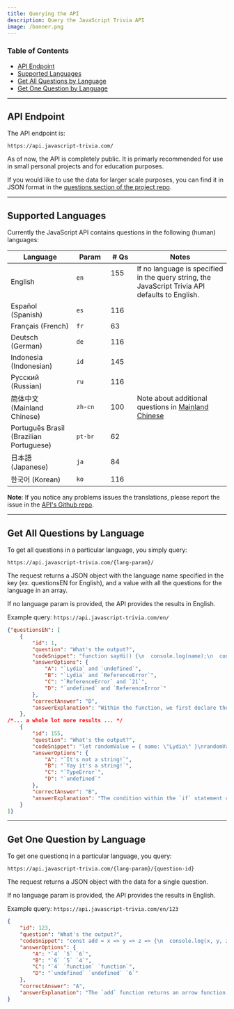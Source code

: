 ```yaml
---
title: Querying the API
description: Query the JavaScript Trivia API
image: /banner.png
---
```


### Table of Contents 
* [API Endpoint](#api-endpoint)
* [Supported Languages](#supported-languages)
* [Get All Questions by Language](#get-all-questions-by-language)
* [Get One Question by Language](#get-one-question-by-language)

---
## API Endpoint
The API endpoint is: 
```url
https://api.javascript-trivia.com/
```

As of now, the API is completely public. It is primarly recommended for use in small personal projects and for education purposes.

If you would like to use the data for larger scale purposes, you can find it in JSON format in the <a href="https://github.com/bpmutter/js-trivia-api/tree/master/questions" target="_blank" rel="noopener">questions section of the project repo</a>.

---
## Supported Languages

Currently the JavaScript API contains questions in the following (human) languages: 
<!-- https://www.tablesgenerator.com/markdown_tables -->
| **Language**                            | **Param**   | **# Qs** | **Notes**                                                                                                                                   |
|-----------------------------------------|-----------|----------|---------------------------------------------------------------------------------------------------------------------------------------------|
| English                                 | `en`    &nbsp;  &nbsp; &nbsp;&nbsp; &nbsp; &nbsp;  &nbsp; &nbsp;&nbsp; &nbsp; &nbsp;&nbsp; &nbsp; | 155  &nbsp; &nbsp;  &nbsp; &nbsp; &nbsp; &nbsp;  &nbsp; &nbsp;    | If no language is specified in the query string, the JavaScript Trivia API defaults to English.                                             |
| Español (Spanish)                       | `es`      | 116      |                                                                                                                                             |
| Français (French)                       | `fr`      | 63       |                                                                                                                                             |
| Deutsch (German)                        | `de`      | 116      |                                                                                                                                             |
| Indonesia (Indonesian)                  | `id`      | 145      |                                                                                                                                             |
| Русский (Russian)                       | `ru`      | 116      |                                                                                                                                             |
| 简体中文 (Mainland Chinese)             | `zh-cn`    | 100      | Note about additional questions in [Mainland Chinese](https://github.com/bpmutter/js-trivia-api/blob/master/questions/zh-cn/zh-cn-todo.txt) |
| Português Brasil (Brazilian Portuguese) | `pt-br`   | 62       |                                                                                                                                             |
| 日本語 (Japanese)                       | `ja`      | 84       |                                                                                                                                             |
| 한국어 (Korean)                         | `ko`      | 116      |                                                                                                                                             |

**Note**: If you notice any problems issues the translations, please report the issue in the <a href="https://github.com/bpmutter/js-trivia-api" target="_blank" rel="noopener">API's Github repo</a>.

---
## Get All Questions by Language
To get all questions in a particular language, you simply query: 
```url
https://api.javascript-trivia.com/{lang-param}/
```
The request returns a JSON object with the language name specified in the key (ex. questionsEN for English), and a value with all the questions for the language in an array. 

If no language param is provided, the API provides the results in English. 

Example query: `https://api.javascript-trivia.com/en/`
```JSON
{"questionsEN": [
    {
        "id": 1,
        "question": "What's the output?",
        "codeSnippet": "function sayHi() {\n  console.log(name);\n  console.log(age);\n  var name = 'Lydia';\n  let age = 21;\n}\n\nsayHi();",
        "answerOptions": {
            "A": "`Lydia` and `undefined`",
            "B": "`Lydia` and `ReferenceError`",
            "C": "`ReferenceError` and `21`",
            "D": "`undefined` and `ReferenceError`"
        },
        "correctAnswer": "D",
        "answerExplanation": "Within the function, we first declare the `name` variable with the `var` keyword. This means that the variable gets hoisted (memory space is set up during the creation phase) with the default value of `undefined`, until we actually get to the line where we define the variable. We haven't defined the variable yet on the line where we try to log the `name` variable, so it still holds the value of `undefined`.\n\nVariables with the `let` keyword (and `const`) are hoisted, but unlike `var`, don't get <i>initialized</i>. They are not accessible before the line we declare (initialize) them. This is called the \"temporal dead zone\". When we try to access the variables before they are declared, JavaScript throws a `ReferenceError`."
    }, 
/*... a whole lot more results ... */
    {
        "id": 155,
        "question": "What's the output?",
        "codeSnippet": "let randomValue = { name: \"Lydia\" }\nrandomValue = 23\n\nif (!typeof randomValue === \"string\") {\n\tconsole.log(\"It's not a string!\")\n} else {\n\tconsole.log(\"Yay it's a string!\")\n}",
        "answerOptions": {
            "A": "`It's not a string!`",
            "B": "`Yay it's a string!`",
            "C": "`TypeError`",
            "D": "`undefined`"
        },
        "correctAnswer": "B",
        "answerExplanation": "The condition within the `if` statement checks whether the value of `!typeof randomValue` is equal to `\"string\"`. The `!` operator converts the value to a boolean value. If the value is truthy, the returned value will be `false`, if the value is falsy, the returned value will be `true`. In this case, the returned value of `typeof randomValue` is the truthy value `\"string\"`, meaning that the value of `!typeof randomValue` is the boolean value `false`.\n\n`!typeof randomValue === \"string\"` always returns false, since we're actually checking `false === \"string\"`. Since the condition returned `false`, the code block of the `else` statement gets run, and `Yay it's a string!` gets logged."
    }
]}
```


---
## Get One Question by Language
To get one questionq in a particular language, you query: 
```url
https://api.javascript-trivia.com/{lang-param}/{question-id}
```

The request returns a JSON object with the data for a single question.

If no language param is provided, the API provides the results in English. 

Example query: `https://api.javascript-trivia.com/en/123`
```JSON
{
    "id": 123,
    "question": "What's the output?",
    "codeSnippet": "const add = x => y => z => {\n  console.log(x, y, z);\n  return x + y + z;\n};\n\nadd(4)(5)(6);",
    "answerOptions": {
        "A": "`4` `5` `6`",
        "B": "`6` `5` `4`",
        "C": "`4` `function` `function`",
        "D": "`undefined` `undefined` `6`"
    },
    "correctAnswer": "A",
    "answerExplanation": "The `add` function returns an arrow function, which returns an arrow function, which returns an arrow function (still with me?). The first function receives an argument `x` with the value of `4`. We invoke the second function, which receives an argument `y` with the value `5`. Then we invoke the third function, which receives an argument `z` with the value `6`. When we're trying to access the value `x`, `y` and `z` within the last arrow function, the JS engine goes up the scope chain in order to find the values for `x` and `y` accordingly. This returns `4` `5` `6`."
}
```


